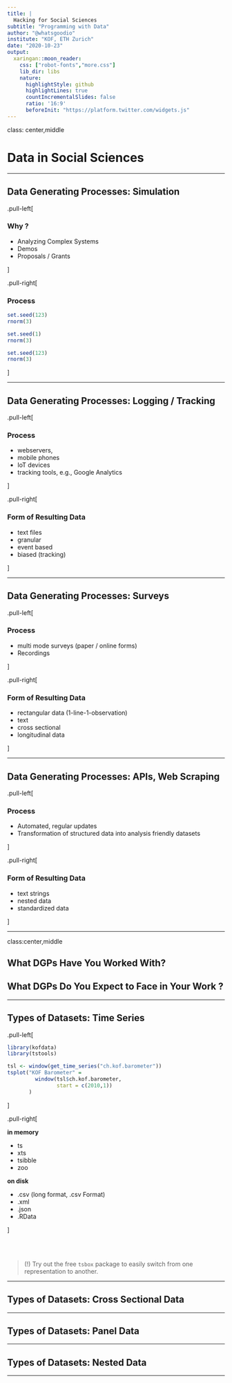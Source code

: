 ```yaml
---
title: |
  Hacking for Social Sciences
subtitle: "Programming with Data"
author: "@whatsgoodio"
institute: "KOF, ETH Zurich"
date: "2020-10-23"
output:
  xaringan::moon_reader:
    css: ["robot-fonts","more.css"]
    lib_dir: libs
    nature:
      highlightStyle: github
      highlightLines: true
      countIncrementalSlides: false
      ratio: '16:9'
      beforeInit: "https://platform.twitter.com/widgets.js"
---
```


class: center,middle

# Data in Social Sciences

---


## Data Generating Processes: Simulation


.pull-left[

### Why ? 

- Analyzing Complex Systems
- Demos
- Proposals / Grants

]


.pull-right[

### Process

```r
set.seed(123)
rnorm(3)

set.seed(1)
rnorm(3)

set.seed(123)
rnorm(3)

```



]




---


## Data Generating Processes: Logging / Tracking


.pull-left[

### Process

- webservers,
- mobile phones
- IoT devices
- tracking tools, e.g., Google Analytics

]

.pull-right[

### Form of Resulting Data 

- text files
- granular
- event based
- biased (tracking)

]


---


## Data Generating Processes: Surveys


.pull-left[

### Process

- multi mode surveys (paper / online forms)
- Recordings

]

.pull-right[

### Form of Resulting Data 

- rectangular data (1-line-1-observation)
- text 
- cross sectional 
- longitudinal data


]


---


## Data Generating Processes: APIs, Web Scraping


.pull-left[

### Process

- Automated, regular updates
- Transformation of structured data into analysis friendly datasets

]

.pull-right[

### Form of Resulting Data 

- text strings
- nested data
- standardized data

]






---



class:center,middle

## What DGPs Have You Worked With? 

## What DGPs Do You Expect to Face in Your Work ? 


---


## Types of Datasets: Time Series
  

.pull-left[

```r
library(kofdata)
library(tstools)

tsl <- window(get_time_series("ch.kof.barometer"))
tsplot("KOF Barometer" = 
         window(tsl$ch.kof.barometer,
                start = c(2010,1))
       )

```


]  


.pull-right[

**in memory**

- ts
- xts
- tsibble
- zoo


**on disk**

- .csv (long format, .csv Format)
- .xml
- .json
- .RData


]

<br>
<br>



> (!) Try out the free `tsbox` package to easily switch from one representation 
to another.
  


---


## Types of Datasets: Cross Sectional Data


---


## Types of Datasets: Panel Data
  
  
---
  
## Types of Datasets: Nested Data


---

















